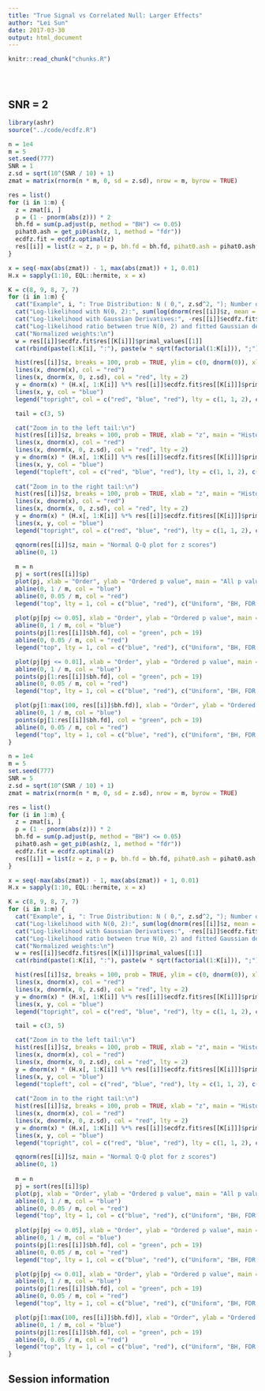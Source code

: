 ```yaml
---
title: "True Signal vs Correlated Null: Larger Effects"
author: "Lei Sun"
date: 2017-03-30
output: html_document
---
```


<!-- The file analysis/chunks.R contains chunks that define default settings
shared across the workflowr files. -->
```r
knitr::read_chunk("chunks.R")
```

<!-- Update knitr chunk options -->
```r
```

<!-- Insert the date the file was last updated -->
```r
```

<!-- Insert the code version (Git commit SHA1) if Git repository exists and R
 package git2r is installed -->
```r
```

<!-- Add your analysis here -->

## SNR = 2

```r
library(ashr)
source("../code/ecdfz.R")
```


```r
n = 1e4
m = 5
set.seed(777)
SNR = 1
z.sd = sqrt(10^(SNR / 10) + 1)
zmat = matrix(rnorm(n * m, 0, sd = z.sd), nrow = m, byrow = TRUE)
```

```r
res = list()
for (i in 1:m) {
  z = zmat[i, ]
  p = (1 - pnorm(abs(z))) * 2
  bh.fd = sum(p.adjust(p, method = "BH") <= 0.05)
  pihat0.ash = get_pi0(ash(z, 1, method = "fdr"))
  ecdfz.fit = ecdfz.optimal(z)
  res[[i]] = list(z = z, p = p, bh.fd = bh.fd, pihat0.ash = pihat0.ash, ecdfz.fit = ecdfz.fit)
}
```

```r
x = seq(-max(abs(zmat)) - 1, max(abs(zmat)) + 1, 0.01)
H.x = sapply(1:10, EQL::hermite, x = x)
```

```r
K = c(8, 9, 8, 7, 7)
for (i in 1:m) {
  cat("Example", i, ": True Distribution: N ( 0,", z.sd^2, "); Number of Discoveries:", res[[i]]$bh.fd, "; pihat0 =", res[[i]]$pihat0.ash, "\n")
  cat("Log-likelihood with N(0, 2):", sum(log(dnorm(res[[i]]$z, mean = 0, sd = sqrt(2)))), "\n")
  cat("Log-likelihood with Gaussian Derivatives:", -res[[i]]$ecdfz.fit$res[[K[i]]]$optimal_value + sum(log(dnorm(res[[i]]$z))), "\n")
  cat("Log-likelihood ratio between true N(0, 2) and fitted Gaussian derivatives:", sum(log(dnorm(res[[i]]$z, mean = 0, sd = sqrt(2)))) - (-res[[i]]$ecdfz.fit$res[[K[i]]]$optimal_value + sum(log(dnorm(res[[i]]$z)))), "\n")
  cat("Normalized weights:\n")
  w = res[[i]]$ecdfz.fit$res[[K[i]]]$primal_values[[1]]
  cat(rbind(paste(1:K[i], ":"), paste(w * sqrt(factorial(1:K[i])), ";")), sep = " ")

  hist(res[[i]]$z, breaks = 100, prob = TRUE, ylim = c(0, dnorm(0)), xlab = "z", main = "Histogram of z", xlim = range(x))
  lines(x, dnorm(x), col = "red")
  lines(x, dnorm(x, 0, z.sd), col = "red", lty = 2)
  y = dnorm(x) * (H.x[, 1:K[i]] %*% res[[i]]$ecdfz.fit$res[[K[i]]]$primal_values[[1]] + 1)
  lines(x, y, col = "blue")
  legend("topright", col = c("red", "blue", "red"), lty = c(1, 1, 2), c("N(0, 1)", paste("K =", K[i]), expression(N(0, sigma[z]^2))))

  tail = c(3, 5)

  cat("Zoom in to the left tail:\n")
  hist(res[[i]]$z, breaks = 100, prob = TRUE, xlab = "z", main = "Histogram of z in the left tail", xlim = sort(-tail), ylim = c(0, dnorm(min(abs(tail)), 0, z.sd)))
  lines(x, dnorm(x), col = "red")
  lines(x, dnorm(x, 0, z.sd), col = "red", lty = 2)
  y = dnorm(x) * (H.x[, 1:K[i]] %*% res[[i]]$ecdfz.fit$res[[K[i]]]$primal_values[[1]] + 1)
  lines(x, y, col = "blue")
  legend("topleft", col = c("red", "blue", "red"), lty = c(1, 1, 2), c("N(0, 1)", paste("K =", K[i]), expression(N(0, sigma[z]^2))))
  
  cat("Zoom in to the right tail:\n")
  hist(res[[i]]$z, breaks = 100, prob = TRUE, xlab = "z", main = "Histogram of z in the right tail", xlim = sort(tail), ylim = c(0, dnorm(min(abs(tail)), 0, z.sd)))
  lines(x, dnorm(x), col = "red")
  lines(x, dnorm(x, 0, z.sd), col = "red", lty = 2)
  y = dnorm(x) * (H.x[, 1:K[i]] %*% res[[i]]$ecdfz.fit$res[[K[i]]]$primal_values[[1]] + 1)
  lines(x, y, col = "blue")
  legend("topright", col = c("red", "blue", "red"), lty = c(1, 1, 2), c("N(0, 1)", paste("K =", K[i]), expression(N(0, sigma[z]^2))))

  qqnorm(res[[i]]$z, main = "Normal Q-Q plot for z scores")
  abline(0, 1)
  
  m = n
  pj = sort(res[[i]]$p)
  plot(pj, xlab = "Order", ylab = "Ordered p value", main = "All p values")
  abline(0, 1 / m, col = "blue")
  abline(0, 0.05 / m, col = "red")
  legend("top", lty = 1, col = c("blue", "red"), c("Uniform", "BH, FDR = 0.05"))
  
  plot(pj[pj <= 0.05], xlab = "Order", ylab = "Ordered p value", main = expression(paste("Zoom-in to all ", p <= 0.05)), ylim = c(0, 0.05))
  abline(0, 1 / m, col = "blue")
  points(pj[1:res[[i]]$bh.fd], col = "green", pch = 19)
  abline(0, 0.05 / m, col = "red")
  legend("top", lty = 1, col = c("blue", "red"), c("Uniform", "BH, FDR = 0.05"))

  plot(pj[pj <= 0.01], xlab = "Order", ylab = "Ordered p value", main = expression(paste("Zoom-in to all ", p <= 0.01)), ylim = c(0, 0.01))
  abline(0, 1 / m, col = "blue")
  points(pj[1:res[[i]]$bh.fd], col = "green", pch = 19)
  abline(0, 0.05 / m, col = "red")
  legend("top", lty = 1, col = c("blue", "red"), c("Uniform", "BH, FDR = 0.05"))

  plot(pj[1:max(100, res[[i]]$bh.fd)], xlab = "Order", ylab = "Ordered p value", main = "Zoom-in to all the discoveries by BH", ylim = c(0, pj[max(100, res[[i]]$bh.fd)]))
  abline(0, 1 / m, col = "blue")
  points(pj[1:res[[i]]$bh.fd], col = "green", pch = 19)
  abline(0, 0.05 / m, col = "red")
  legend("top", lty = 1, col = c("blue", "red"), c("Uniform", "BH, FDR = 0.05"))
}
```



```r
n = 1e4
m = 5
set.seed(777)
SNR = 5
z.sd = sqrt(10^(SNR / 10) + 1)
zmat = matrix(rnorm(n * m, 0, sd = z.sd), nrow = m, byrow = TRUE)
```

```r
res = list()
for (i in 1:m) {
  z = zmat[i, ]
  p = (1 - pnorm(abs(z))) * 2
  bh.fd = sum(p.adjust(p, method = "BH") <= 0.05)
  pihat0.ash = get_pi0(ash(z, 1, method = "fdr"))
  ecdfz.fit = ecdfz.optimal(z)
  res[[i]] = list(z = z, p = p, bh.fd = bh.fd, pihat0.ash = pihat0.ash, ecdfz.fit = ecdfz.fit)
}
```

```r
x = seq(-max(abs(zmat)) - 1, max(abs(zmat)) + 1, 0.01)
H.x = sapply(1:10, EQL::hermite, x = x)
```

```r
K = c(8, 9, 8, 7, 7)
for (i in 1:m) {
  cat("Example", i, ": True Distribution: N ( 0,", z.sd^2, "); Number of Discoveries:", res[[i]]$bh.fd, "; pihat0 =", res[[i]]$pihat0.ash, "\n")
  cat("Log-likelihood with N(0, 2):", sum(log(dnorm(res[[i]]$z, mean = 0, sd = sqrt(2)))), "\n")
  cat("Log-likelihood with Gaussian Derivatives:", -res[[i]]$ecdfz.fit$res[[K[i]]]$optimal_value + sum(log(dnorm(res[[i]]$z))), "\n")
  cat("Log-likelihood ratio between true N(0, 2) and fitted Gaussian derivatives:", sum(log(dnorm(res[[i]]$z, mean = 0, sd = sqrt(2)))) - (-res[[i]]$ecdfz.fit$res[[K[i]]]$optimal_value + sum(log(dnorm(res[[i]]$z)))), "\n")
  cat("Normalized weights:\n")
  w = res[[i]]$ecdfz.fit$res[[K[i]]]$primal_values[[1]]
  cat(rbind(paste(1:K[i], ":"), paste(w * sqrt(factorial(1:K[i])), ";")), sep = " ")

  hist(res[[i]]$z, breaks = 100, prob = TRUE, ylim = c(0, dnorm(0)), xlab = "z", main = "Histogram of z", xlim = range(x))
  lines(x, dnorm(x), col = "red")
  lines(x, dnorm(x, 0, z.sd), col = "red", lty = 2)
  y = dnorm(x) * (H.x[, 1:K[i]] %*% res[[i]]$ecdfz.fit$res[[K[i]]]$primal_values[[1]] + 1)
  lines(x, y, col = "blue")
  legend("topright", col = c("red", "blue", "red"), lty = c(1, 1, 2), c("N(0, 1)", paste("K =", K[i]), expression(N(0, sigma[z]^2))))

  tail = c(3, 5)

  cat("Zoom in to the left tail:\n")
  hist(res[[i]]$z, breaks = 100, prob = TRUE, xlab = "z", main = "Histogram of z in the left tail", xlim = sort(-tail), ylim = c(0, dnorm(min(abs(tail)), 0, z.sd)))
  lines(x, dnorm(x), col = "red")
  lines(x, dnorm(x, 0, z.sd), col = "red", lty = 2)
  y = dnorm(x) * (H.x[, 1:K[i]] %*% res[[i]]$ecdfz.fit$res[[K[i]]]$primal_values[[1]] + 1)
  lines(x, y, col = "blue")
  legend("topleft", col = c("red", "blue", "red"), lty = c(1, 1, 2), c("N(0, 1)", paste("K =", K[i]), expression(N(0, sigma[z]^2))))
  
  cat("Zoom in to the right tail:\n")
  hist(res[[i]]$z, breaks = 100, prob = TRUE, xlab = "z", main = "Histogram of z in the right tail", xlim = sort(tail), ylim = c(0, dnorm(min(abs(tail)), 0, z.sd)))
  lines(x, dnorm(x), col = "red")
  lines(x, dnorm(x, 0, z.sd), col = "red", lty = 2)
  y = dnorm(x) * (H.x[, 1:K[i]] %*% res[[i]]$ecdfz.fit$res[[K[i]]]$primal_values[[1]] + 1)
  lines(x, y, col = "blue")
  legend("topright", col = c("red", "blue", "red"), lty = c(1, 1, 2), c("N(0, 1)", paste("K =", K[i]), expression(N(0, sigma[z]^2))))

  qqnorm(res[[i]]$z, main = "Normal Q-Q plot for z scores")
  abline(0, 1)
  
  m = n
  pj = sort(res[[i]]$p)
  plot(pj, xlab = "Order", ylab = "Ordered p value", main = "All p values")
  abline(0, 1 / m, col = "blue")
  abline(0, 0.05 / m, col = "red")
  legend("top", lty = 1, col = c("blue", "red"), c("Uniform", "BH, FDR = 0.05"))
  
  plot(pj[pj <= 0.05], xlab = "Order", ylab = "Ordered p value", main = expression(paste("Zoom-in to all ", p <= 0.05)), ylim = c(0, 0.05))
  abline(0, 1 / m, col = "blue")
  points(pj[1:res[[i]]$bh.fd], col = "green", pch = 19)
  abline(0, 0.05 / m, col = "red")
  legend("top", lty = 1, col = c("blue", "red"), c("Uniform", "BH, FDR = 0.05"))

  plot(pj[pj <= 0.01], xlab = "Order", ylab = "Ordered p value", main = expression(paste("Zoom-in to all ", p <= 0.01)), ylim = c(0, 0.01))
  abline(0, 1 / m, col = "blue")
  points(pj[1:res[[i]]$bh.fd], col = "green", pch = 19)
  abline(0, 0.05 / m, col = "red")
  legend("top", lty = 1, col = c("blue", "red"), c("Uniform", "BH, FDR = 0.05"))

  plot(pj[1:max(100, res[[i]]$bh.fd)], xlab = "Order", ylab = "Ordered p value", main = "Zoom-in to all the discoveries by BH", ylim = c(0, pj[max(100, res[[i]]$bh.fd)]))
  abline(0, 1 / m, col = "blue")
  points(pj[1:res[[i]]$bh.fd], col = "green", pch = 19)
  abline(0, 0.05 / m, col = "red")
  legend("top", lty = 1, col = c("blue", "red"), c("Uniform", "BH, FDR = 0.05"))
}
```


## Session information

<!-- Insert the session information into the document -->
```r
```
